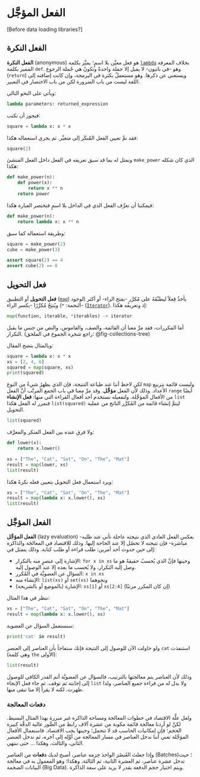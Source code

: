 # الفعل المؤجَّل

[Before data loading libraries?]

## الفعل النكرة

**الفعل النكرة** (anonymous) هو فعل معيَّن بلا اسمٍ؛ يميَّز بكلمة [`lambda`](https://docs.python.org/3/tutorial/controlflow.html#lambda-expressions) بخلاف المعرفة المميز بكلمة `def`.
وهو -في باثيون- لا يقبل إلا جملة واحدةً وتكونُ هي جُملة الرجوع (`return`) ويستغني عن ذكرها.
وهو مستعملٌ بكثرة في البرمجة، وإن كانت إضافته إلى اللغة ليست من باب الضرورة لكن من باب الاختصار في التعبير.

ويأتي على النحو التالي:

```python
lambda parameters: returned_expression
```

فيجوز أن تكتب:

```python
square = lambda x: x * x
```

فقد تمَّ تعيين الفعل المُنكَر إلى متغيِّر. ثم يجري استعماله هكذا:

```python
square(2)
```

ونمثل له بما قد سبق تعريفه في الفعل داخل الفعل المنشئ `make_power` الذي كان شكله هكذا:

```python
def make_power(n):
    def power(x):
        return x ** n
    return power
```

فيمكننا أن نعرِّف الفعل الذي في الداخل بلا اسمٍ فنختصر العبارة هكذا:

```python
def make_power(n):
    return lambda x: x ** n
```

وطريقة استعماله كما سبق:

```python
square = make_power(2)
cube = make_power(3)

assert square(2) == 4
assert cube(2) == 8
```

## فعل التحويل

**فعل التحويل** أو التطبيق ([`map`](https://docs.python.org/3/library/functions.html#map)) يأخذُ فِعلاً ليطبِّقَهُ على مُكرَّر -بفتح الراء- أو أكثر (لوجود النجمة: `*`) ويُنتِجُ مُكرِّرًا -بكسر الراء- ([`Iterator`](https://docs.python.org/3/glossary.html#term-iterator)). إذ وتعريفُه هكذا:

```python
map(function, iterable, *iterables) -> iterator
```

أما المكررات، فقد مرَّ معنا أن القائمة، والصف، والقاموس، والنص من جنس ما يقبل التكرار.
(راجع شجرة الجموع في الملحق: @fig-collections-tree)

وبالمثال يتضح المقال:

```python
square = lambda x: x * x
xs = [2, 4, 6]
squared = map(square, xs)
print(squared)
```

لكن لاحظ أننا عند طباعة النتيجة، فإن الذي يظهرُ شيءٌ من النوع `map` وليست قائمة بتربيع الأعداد. وذلك لأن الفعل **مؤجَّل**. وقد مرَّ معنا في باب الجمع المرتَّب أنَّ الفعل `range` أيضًا من الأفعال المؤجَّلة. ولتفعيله نستخدم أحد أفعال القراءة التي منها: **فعل الإنشاء** `list` فنمرر له الفعل هكذا `list(squared)` ليتمَّ إنشاء قائمة من المُكرَّر الناتج من عملية التحويل.

```python
list(squared)
```

ولا فرق عنده بين الفعل المنكر والمعرَّف:

```python
def lower(x):
    return x.lower()

xs = ["The", "Cat", "Sat", "On", "The", "Mat"]
result = map(lower, xs)
list(result)
```

ويرد استعمال فعل التحويل بتعيين فعله نكرةً هكذا:

```python
xs = ["The", "Cat", "Sat", "On", "The", "Mat"]
result = map(lambda x: x.lower(), xs)
list(result)
```


## الفعل المؤجَّل

**الفعل المؤجَّل** (lazy evaluation) -بعكس الفعل العادي الذي نتيجته عاجلة تأتي عند طلبه مباشرة- فإن نتيجته لا تحصُل إلا عند الحاجة إليها. وذلك للاقتصاد في المعالجَة والذاكرة إلى حين حدوث أحد أمرين: طلب قراءة أو طلب كتابة. وذلك يتمثل في:

- الإشارة إلى عنصرٍ منه بالتكرار: `for x in xs` وحينها فإنَّ الذي يُحسبُ حقيقةً هو ما وصل إليه التكرار، ولا يُحسب ما بعده إلا عند الوصول إليه.
- السؤال عن العضويَّة في المُكرر: `x in xs`
- الإنشاء منه: `list(xs)` أو `set(xs)` ونحوهما
- الإشارة (بالموضِع أو بالشريحة): `xs[1]` أو `xs[2:4]` (إن كان المكرر مرتبًا)

ننظر في هذا المثال:

```python
xs = ["The", "Cat", "Sat", "On", "The", "Mat"]
result = map(lambda x: x.lower(), xs)
```

سنستعمل السؤال عن العضوية:

```python
print('cat' in result)
```

ولو حاولت الآن للوصول إلى النتيجة فإنك ستفاجأ بأن العناصر إلى العنصر `cat` استنفذت (وهي كلمة `the` الأولى):

```python
list(result)
```

وذلك لأن العناصر يتم معالجتها بالترتيب، فالسؤال عن العضويَّة أتم القدر الكافي للوصول إلى إجابته ثم توقف. ثم جاء فعل الإنجاء `list` ولا بدل له من قراءة جميع العناصر، ولذا ظهرت، لكنه لا يقرأ إلا متا تبقى منها.

### دفعات المعالجة

ولعل علَّة الاقتصاد في خطوات المعالجة ومساحة الذاكرة غير مبررة بهذا المثال البسيط. لكنَّ لو أردنا معالجة قائمة مكونة من عشرة آلاف رابط من الصُّور عالية الدقَّة كبيرة الحجم؛ فإن إمكانيات الحاسب قد لا تتحمل؛ وحينها يجب الاقتصاد. فاستعمال الأفعال المؤجَّلة تعني أننا ندخل العناصر في مسار المعالجة من أوِّلِه إلى آخره، ثم ندخل العنصر الثاني، والثالث، وهكذا ... حتى ننتهي.

وإذا جعلتَ العُنصُرَ الواحدَ حِزمة عناصر، أصبح لديك **دفعات** من العناصر (Batches)؛ حيث تدخل عشرة عناصر، ثم العشرة الثانية، ثم الثالثة، وهكذا؛ وهو المعمول به في معالجة البيانات الضخمة (Big Data). ويتم اختيار حجم الدفعة بقدر لا يزيد على سعة الذاكرة.
